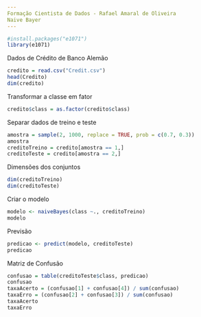 ```yaml
---
Formação Cientista de Dados - Rafael Amaral de Oliveira
Naive Bayer
---
```


```r
#install.packages("e1071")
library(e1071)
```
Dados de Crédito de Banco Alemão
```r
credito = read.csv("Credit.csv")
head(Credito)
dim(credito)
```
Transformar a classe em fator
```r
credito$class = as.factor(credito$class)
```
Separar dados de treino e teste
```r
amostra = sample(2, 1000, replace = TRUE, prob = c(0.7, 0.3))
amostra
creditoTreino = credito[amostra == 1,]
creditoTeste = credito[amostra == 2,]
```
Dimensões dos conjuntos
```r
dim(creditoTreino)
dim(creditoTeste)
```
Criar o modelo
```r
modelo <- naiveBayes(class ~., creditoTreino)
modelo
```
Previsão
```r
predicao <- predict(modelo, creditoTeste)
predicao
```
Matriz de Confusão
```r
confusao = table(creditoTeste$class, predicao)
confusao
taxaAcerto = (confusao[1] + confusao[4]) / sum(confusao)
taxaErro = (confusao[2] + confusao[3]) / sum(confusao)
taxaAcerto
taxaErro
```

